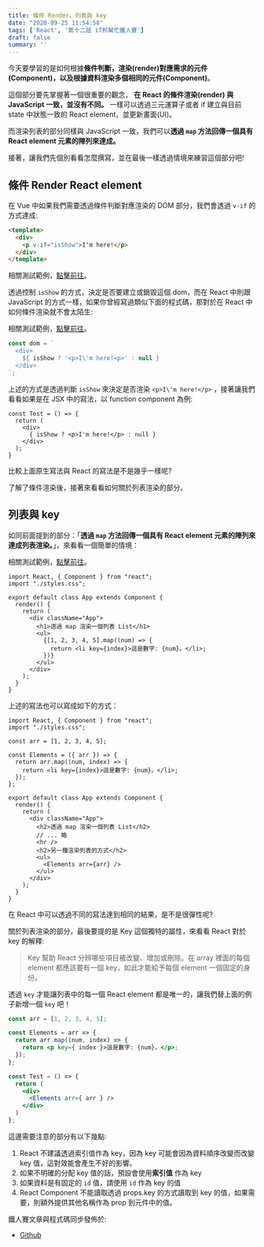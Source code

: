 ```yaml
---
title: 條件 Render、列表與 key
date: "2020-09-25 11:54:58"
tags: ['React', '第十二屆 iT邦幫忙鐵人賽']
draft: false
summary: ''
---
```


今天要學習的是如何根據**條件判斷，渲染(render)對應需求的元件(Component)，以及根據資料渲染多個相同的元件(Component)**。


這個部分要先掌握著一個很重要的觀念， **在 React 的條件渲染(render) 與 JavaScript 一致，並沒有不同。** 一樣可以透過三元運算子或者 if 建立與目前 state 中狀態一致的 React element，並更新畫面(UI)。

而渲染列表的部分同樣與 JavaScript 一致，我們可以**透過 `map` 方法回傳一個具有 React element 元素的陣列來達成。**

接著，讓我們先個別看看怎麼撰寫，並在最後一樣透過情境來練習這個部分吧!

## 條件 Render React element

在 Vue 中如果我們需要透過條件判斷對應渲染的 DOM 部分，我們會透過 `v-if` 的方式達成:

```html
<template>
  <div>
    <p v-if="isShow">I'm here!</p>
  </div>
</template>
```

相關測試範例，[點擊前往](https://codesandbox.io/s/stupefied-galileo-twose?file=/src/App.vue:244-245)。

透過控制 `isShow` 的方式，決定是否要建立或銷毀這個 dom，而在 React 中則跟 JavaScript 的方式一樣，如果你曾經寫過類似下面的程式碼，那對於在 React 中如何條件渲染就不會太陌生:

相關測試範例，[點擊前往](https://codesandbox.io/s/goofy-shannon-bkl34)。

```javascript
const dom = `
  <div>
    ${ isShow ? '<p>I\'m here!<p>' : null }
  </div>
`;
```

上述的方式是透過判斷 `isShow` 來決定是否渲染 `<p>I\'m here!</p>` ，接著讓我們看看如果是在 JSX 中的寫法，以 function component 為例:

```jsx=
const Test = () => {
  return (
    <div>
      { isShow ? <p>I'm here!</p> : null }
    </div>
  );
}
```

比較上面原生寫法與 React 的寫法是不是幾乎一樣呢?

了解了條件渲染後，接著來看看如何關於列表渲染的部分。

## 列表與 key

如同前面提到的部分：「**透過 `map` 方法回傳一個具有 React element 元素的陣列來達成列表渲染。**」，來看看一個簡單的情境：


相關測試範例，[點擊前往](https://codesandbox.io/s/admiring-water-p2y7l?file=/src/App.js)。

```jsx=
import React, { Component } from "react";
import "./styles.css";

export default class App extends Component {
  render() {
    return (
      <div className="App">
        <h1>透過 map 渲染一個列表 List</h1>
        <ul>
          {[1, 2, 3, 4, 5].map((num) => {
            return <li key={index}>這是數字: {num}。</li>;
          })}
        </ul>
      </div>
    );
  }
}
```

上述的寫法也可以寫成如下的方式：


```jsx=
import React, { Component } from "react";
import "./styles.css";

const arr = [1, 2, 3, 4, 5];

const Elements = ({ arr }) => {
  return arr.map((num, index) => {
    return <li key={index}>這是數字: {num}。</li>;
  });
};

export default class App extends Component {
  render() {
    return (
      <div className="App">
        <h2>透過 map 渲染一個列表 List</h2>
        // ... 略
        <hr />
        <h2>另一種渲染列表的方式</h2>
        <ul>
          <Elements arr={arr} />
        </ul>
      </div>
    );
  }
}

```

在 React 中可以透過不同的寫法達到相同的結果，是不是很彈性呢?

關於列表渲染的部分，最後要提的是 Key 這個獨特的屬性，來看看 React 對於 key 的解釋:

> Key 幫助 React 分辨哪些項目被改變、增加或刪除。在 array 裡面的每個 element 都應該要有一個 key，如此才能給予每個 element 一個固定的身份。

透過 `key` 才能讓列表中的每一個 React element 都是唯一的，讓我們替上面的例子新增一個 `key` 吧！

```jsx
const arr = [1, 2, 3, 4, 5];

const Elements = arr => {
  return arr.map((num, index) => {
    return <p key={ index }>這是數字: {num}。</p>;
  });
};

const Test = () => {
  return (
    <div>
      <Elements arr={ arr } />
    </div>
  )
};
```

這邊需要注意的部分有以下幾點:

1. React 不建議透過索引值作為 key，因為 key 可能會因為資料順序改變而改變 key 值，這對效能會產生不好的影響。
2. 如果不明確的分配 key 值的話，預設會使用**索引值** 作為 key
3. 如果資料是有固定的 `id` 值，請使用 `id` 作為 key 的值
4. React Component 不能讀取透過 props.key 的方式讀取到 key 的值，如果需要，則額外提供其他名稱作為 prop 到元件中的值。

鐵人賽文章與程式碼同步發佈於:
- [Github](https://github.com/penghuachen/React_30)